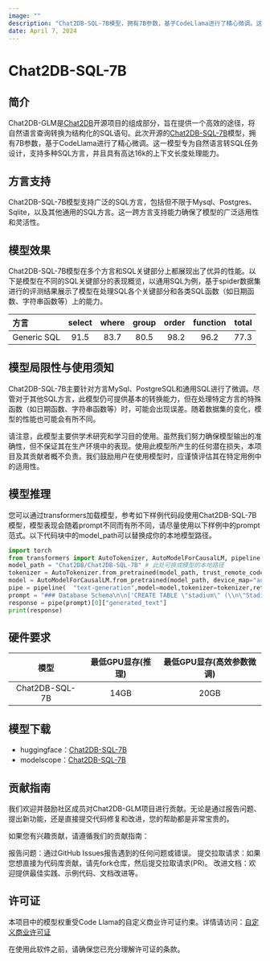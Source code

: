 ```yaml
---
image: ""
description: "Chat2DB-SQL-7B模型，拥有7B参数，基于CodeLlama进行了精心微调。这一模型专为自然语言转SQL任务设计，支持多种SQL方言，并且具有高达16k的上下文长度处理能力。"
date: April 7, 2024
---
```



# Chat2DB-SQL-7B


## 简介

Chat2DB-GLM是[Chat2DB](https://github.com/codePhiliaX/Chat2DB/)开源项目的组成部分，旨在提供一个高效的途径，将自然语言查询转换为结构化的SQL语句。此次开源的[Chat2DB-SQL-7B](https://huggingface.co/Chat2DB/Chat2DB-SQL-7B)模型，拥有7B参数，基于CodeLlama进行了精心微调。这一模型专为自然语言转SQL任务设计，支持多种SQL方言，并且具有高达16k的上下文长度处理能力。

## 方言支持

Chat2DB-SQL-7B模型支持广泛的SQL方言，包括但不限于Mysql、Postgres、Sqlite，以及其他通用的SQL方言。这一跨方言支持能力确保了模型的广泛适用性和灵活性。

## 模型效果

Chat2DB-SQL-7B模型在多个方言和SQL关键部分上都展现出了优异的性能。以下是模型在不同的SQL关键部分的表现概览，以通用SQL为例，基于spider数据集进行的评测结果展示了模型在处理SQL各个关键部分和各类SQL函数（如日期函数、字符串函数等）上的能力。

| 方言         | select | where | group | order | function | total |
|:-----------|:------:|:-----:|:-----:|------:|:--------:|------:|
| Generic SQL | 91.5   | 83.7  | 80.5  | 98.2  | 96.2     | 77.3  |

## 模型局限性与使用须知

Chat2DB-SQL-7B主要针对方言MySql、PostgreSQL和通用SQL进行了微调。尽管对于其他SQL方言，此模型仍可提供基本的转换能力，但在处理特定方言的特殊函数（如日期函数、字符串函数等）时，可能会出现误差。随着数据集的变化，模型的性能也可能会有所不同。

请注意，此模型主要供学术研究和学习目的使用。虽然我们努力确保模型输出的准确性，但不保证其在生产环境中的表现。使用此模型所产生的任何潜在损失，本项目及其贡献者概不负责。我们鼓励用户在使用模型时，应谨慎评估其在特定用例中的适用性。

## 模型推理

您可以通过transformers加载模型，参考如下样例代码段使用Chat2DB-SQL-7B模型，模型表现会随着prompt不同而有所不同，请尽量使用以下样例中的prompt范式。以下代码块中的model_path可以替换成你的本地模型路径。

```python
import torch
from transformers import AutoTokenizer, AutoModelForCausalLM, pipeline
model_path = "Chat2DB/Chat2DB-SQL-7B" # 此处可换成模型的本地路径
tokenizer = AutoTokenizer.from_pretrained(model_path, trust_remote_code=True)
model = AutoModelForCausalLM.from_pretrained(model_path, device_map="auto",trust_remote_code=True, torch_dtype=torch.float16,use_cache=True)
pipe = pipeline(  "text-generation",model=model,tokenizer=tokenizer,return_full_text=False,max_new_tokens=100)
prompt = "### Database Schema\n\n['CREATE TABLE \"stadium\" (\\n\"Stadium_ID\" int,\\n\"Location\" text,\\n\"Name\" text,\\n\"Capacity\" int,\\n\"Highest\" int,\\n\"Lowest\" int,\\n\"Average\" int,\\nPRIMARY KEY (\"Stadium_ID\")\\n);', 'CREATE TABLE \"singer\" (\\n\"Singer_ID\" int,\\n\"Name\" text,\\n\"Country\" text,\\n\"Song_Name\" text,\\n\"Song_release_year\" text,\\n\"Age\" int,\\n\"Is_male\" bool,\\nPRIMARY KEY (\"Singer_ID\")\\n);', 'CREATE TABLE \"concert\" (\\n\"concert_ID\" int,\\n\"concert_Name\" text,\\n\"Theme\" text,\\n\"Stadium_ID\" text,\\n\"Year\" text,\\nPRIMARY KEY (\"concert_ID\"),\\nFOREIGN KEY (\"Stadium_ID\") REFERENCES \"stadium\"(\"Stadium_ID\")\\n);', 'CREATE TABLE \"singer_in_concert\" (\\n\"concert_ID\" int,\\n\"Singer_ID\" text,\\nPRIMARY KEY (\"concert_ID\",\"Singer_ID\"),\\nFOREIGN KEY (\"concert_ID\") REFERENCES \"concert\"(\"concert_ID\"),\\nFOREIGN KEY (\"Singer_ID\") REFERENCES \"singer\"(\"Singer_ID\")\\n);']\n\n\n### Task \n\n基于提供的database schema信息，How many singers do we have?[SQL]\n"
response = pipe(prompt)[0]["generated_text"]
print(response)
```

## 硬件要求

| 模型           | 最低GPU显存(推理) | 最低GPU显存(高效参数微调) |
|:--------------:|:-----------------:|:-------------------------:|
| Chat2DB-SQL-7B |       14GB        |            20GB           |

## 模型下载
- huggingface：[Chat2DB-SQL-7B](https://huggingface.co/Chat2DB/Chat2DB-SQL-7B)
- modelscope：[Chat2DB-SQL-7B](https://modelscope.cn/models/Chat2DB/Chat2DB-SQL-7B/summary)

## 贡献指南
我们欢迎并鼓励社区成员对Chat2DB-GLM项目进行贡献。无论是通过报告问题、提出新功能，还是直接提交代码修复和改进，您的帮助都是非常宝贵的。

如果您有兴趣贡献，请遵循我们的贡献指南：

报告问题：通过GitHub Issues报告遇到的任何问题或错误。
提交拉取请求：如果您想直接为代码库贡献，请先fork仓库，然后提交拉取请求(PR)。
改进文档：欢迎提供最佳实践、示例代码、文档改进等。


## 许可证
本项目中的模型权重受Code Llama的自定义商业许可证约束。详情请访问：[自定义商业许可证](https://llama.meta.com/llama-downloads/)

在使用此软件之前，请确保您已充分理解许可证的条款。

